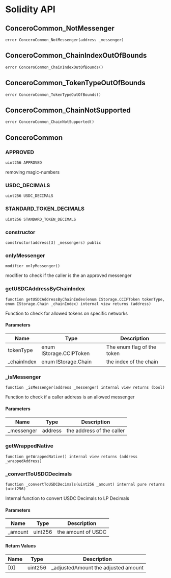 # Solidity API

## ConceroCommon_NotMessenger

```solidity
error ConceroCommon_NotMessenger(address _messenger)
```

## ConceroCommon_ChainIndexOutOfBounds

```solidity
error ConceroCommon_ChainIndexOutOfBounds()
```

## ConceroCommon_TokenTypeOutOfBounds

```solidity
error ConceroCommon_TokenTypeOutOfBounds()
```

## ConceroCommon_ChainNotSupported

```solidity
error ConceroCommon_ChainNotSupported()
```

## ConceroCommon

### APPROVED

```solidity
uint256 APPROVED
```

removing magic-numbers

### USDC_DECIMALS

```solidity
uint256 USDC_DECIMALS
```

### STANDARD_TOKEN_DECIMALS

```solidity
uint256 STANDARD_TOKEN_DECIMALS
```

### constructor

```solidity
constructor(address[3] _messengers) public
```

### onlyMessenger

```solidity
modifier onlyMessenger()
```

modifier to check if the caller is the an approved messenger

### getUSDCAddressByChainIndex

```solidity
function getUSDCAddressByChainIndex(enum IStorage.CCIPToken tokenType, enum IStorage.Chain _chainIndex) internal view returns (address)
```

Function to check for allowed tokens on specific networks

#### Parameters

| Name | Type | Description |
| ---- | ---- | ----------- |
| tokenType | enum IStorage.CCIPToken | The enum flag of the token |
| _chainIndex | enum IStorage.Chain | the index of the chain |

### _isMessenger

```solidity
function _isMessenger(address _messenger) internal view returns (bool)
```

Function to check if a caller address is an allowed messenger

#### Parameters

| Name | Type | Description |
| ---- | ---- | ----------- |
| _messenger | address | the address of the caller |

### getWrappedNative

```solidity
function getWrappedNative() internal view returns (address _wrappedAddress)
```

### _convertToUSDCDecimals

```solidity
function _convertToUSDCDecimals(uint256 _amount) internal pure returns (uint256)
```

Internal function to convert USDC Decimals to LP Decimals

#### Parameters

| Name | Type | Description |
| ---- | ---- | ----------- |
| _amount | uint256 | the amount of USDC |

#### Return Values

| Name | Type | Description |
| ---- | ---- | ----------- |
| [0] | uint256 | _adjustedAmount the adjusted amount |

